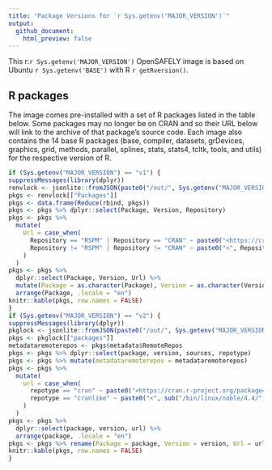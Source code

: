 ```yaml
---
title: "Package Versions for `r Sys.getenv('MAJOR_VERSION')`"
output:
  github_document:
    html_preview: false
---
```


This r:`r Sys.getenv('MAJOR_VERSION')` OpenSAFELY image is based on Ubuntu `r Sys.getenv('BASE')` with R `r getRversion()`.

## R packages

The image comes pre-installed with a set of R packages listed in the table below.
Some packages may no longer be on CRAN and so their URL below will link to the archive of that package's source code.
Each image also contains the 14 base R packages (base, compiler, datasets, grDevices, graphics, grid, methods, parallel, splines, stats, stats4, tcltk, tools, and utils) for the respective version of R.

```r
if (Sys.getenv("MAJOR_VERSION") == "v1") {
suppressMessages(library(dplyr))
renvlock <- jsonlite::fromJSON(paste0("/out/", Sys.getenv("MAJOR_VERSION"), "/renv.lock"))
pkgs <- renvlock[["Packages"]]
pkgs <- data.frame(Reduce(rbind, pkgs))
pkgs <- pkgs %>% dplyr::select(Package, Version, Repository)
pkgs <- pkgs %>%
  mutate(
    Url = case_when(
      Repository == "RSPM" | Repository == "CRAN" ~ paste0("<https://cran.r-project.org/package=", Package, ">"),
      Repository != "RSPM" | Repository != "CRAN" ~ paste0("<", Repository, "/", Package, ">")
    )
  )
pkgs <- pkgs %>%
  dplyr::select(Package, Version, Url) %>%
  mutate(Package = as.character(Package), Version = as.character(Version)) %>%
  arrange(Package, .locale = "en")
knitr::kable(pkgs, row.names = FALSE)
}
if (Sys.getenv("MAJOR_VERSION") == "v2") {
suppressMessages(library(dplyr))
pkglock <- jsonlite::fromJSON(paste0("/out/", Sys.getenv("MAJOR_VERSION"), "/pkg.lock"))
pkgs <- pkglock[["packages"]]
metadataremoterepos <- pkgs$metadata$RemoteRepos
pkgs <- pkgs %>% dplyr::select(package, version, sources, repotype)
pkgs <- pkgs %>% mutate(metadataremoterepos = metadataremoterepos)
pkgs <- pkgs %>%
  mutate(
    url = case_when(
      repotype == "cran" ~ paste0("<https://cran.r-project.org/package=", package, ">"),
      repotype == "cranlike" ~ paste0("<", sub("/bin/linux/noble/4.4/", "", metadataremoterepos), "/", package, ">")
    )
  )
pkgs <- pkgs %>%
  dplyr::select(package, version, url) %>%
  arrange(package, .locale = "en")
pkgs <- pkgs %>% rename(Package = package, Version = version, Url = url)
knitr::kable(pkgs, row.names = FALSE)
}
```
